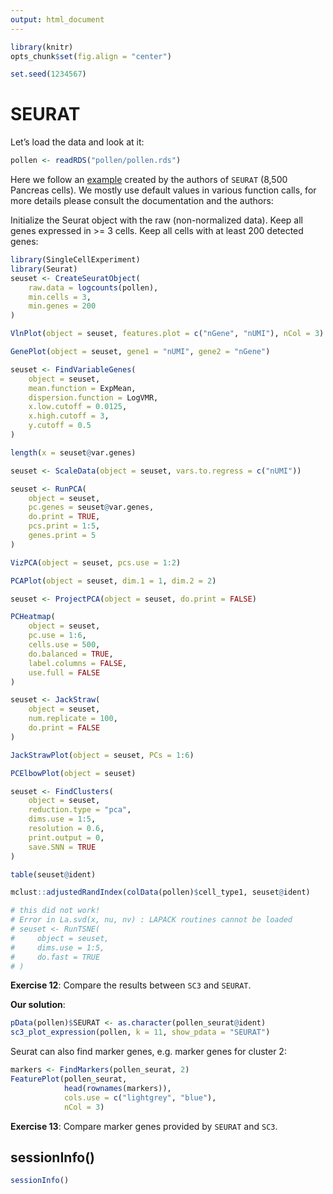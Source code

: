 ```yaml
---
output: html_document
---
```


```r
library(knitr)
opts_chunk$set(fig.align = "center")
```

```r
set.seed(1234567)
```

# SEURAT

Let's load the data and look at it:
```r
pollen <- readRDS("pollen/pollen.rds")
```

Here we follow an [example](http://satijalab.org/seurat/get_started.html) created by the authors of `SEURAT` (8,500 Pancreas cells). We mostly use default values in various function calls, for more details please consult the documentation and the authors:





Initialize the Seurat object with the raw (non-normalized data).  Keep all genes expressed in >= 3 cells. Keep all cells with at least 200 detected genes:
```r
library(SingleCellExperiment)
library(Seurat)
seuset <- CreateSeuratObject(
    raw.data = logcounts(pollen), 
    min.cells = 3, 
    min.genes = 200
)

VlnPlot(object = seuset, features.plot = c("nGene", "nUMI"), nCol = 3)

GenePlot(object = seuset, gene1 = "nUMI", gene2 = "nGene")

seuset <- FindVariableGenes(
    object = seuset, 
    mean.function = ExpMean, 
    dispersion.function = LogVMR, 
    x.low.cutoff = 0.0125, 
    x.high.cutoff = 3, 
    y.cutoff = 0.5
)

length(x = seuset@var.genes)

seuset <- ScaleData(object = seuset, vars.to.regress = c("nUMI"))

seuset <- RunPCA(
    object = seuset, 
    pc.genes = seuset@var.genes, 
    do.print = TRUE, 
    pcs.print = 1:5, 
    genes.print = 5
)

VizPCA(object = seuset, pcs.use = 1:2)

PCAPlot(object = seuset, dim.1 = 1, dim.2 = 2)

seuset <- ProjectPCA(object = seuset, do.print = FALSE)

PCHeatmap(
    object = seuset, 
    pc.use = 1:6, 
    cells.use = 500, 
    do.balanced = TRUE, 
    label.columns = FALSE,
    use.full = FALSE
)

seuset <- JackStraw(
    object = seuset, 
    num.replicate = 100, 
    do.print = FALSE
)

JackStrawPlot(object = seuset, PCs = 1:6)

PCElbowPlot(object = seuset)

seuset <- FindClusters(
    object = seuset, 
    reduction.type = "pca", 
    dims.use = 1:5, 
    resolution = 0.6, 
    print.output = 0, 
    save.SNN = TRUE
)

table(seuset@ident)

mclust::adjustedRandIndex(colData(pollen)$cell_type1, seuset@ident)

# this did not work!
# Error in La.svd(x, nu, nv) : LAPACK routines cannot be loaded
# seuset <- RunTSNE(
#     object = seuset, 
#     dims.use = 1:5, 
#     do.fast = TRUE
# )
```

__Exercise 12__: Compare the results between `SC3` and `SEURAT`.

__Our solution__:
```r
pData(pollen)$SEURAT <- as.character(pollen_seurat@ident)
sc3_plot_expression(pollen, k = 11, show_pdata = "SEURAT")
```


Seurat can also find marker genes, e.g. marker genes for cluster 2:
```r
markers <- FindMarkers(pollen_seurat, 2)
FeaturePlot(pollen_seurat, 
            head(rownames(markers)), 
            cols.use = c("lightgrey", "blue"), 
            nCol = 3)
```

__Exercise 13__: Compare marker genes provided by `SEURAT` and `SC3`.

## sessionInfo()

```r
sessionInfo()
```
